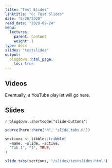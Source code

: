 ```yaml
---
title: "Test Slides"
linktitle: "0: Test Slides"
date: "5/28/2020"
read_date: "2020-09-24"
menu:
  lectures:
    parent: Content
    weight: 1
type: docs
slides: "testslides"
output:
  blogdown::html_page:
    toc: true
---
```


## Videos

Eventually, a YouTube playlist will go here. 

## Slides

`r blogdown::shortcode("slide-buttons")`

```r

source(here::here("R", "slide_tabs.R"))

sections <- tibble::tribble(
  ~name, ~slide, ~active,
  "Tab 1", "1", TRUE,
)

slide_tabs(sections, "/slides/testslides.html")
```

